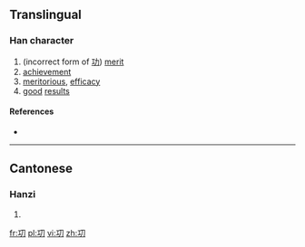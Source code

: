 ==Translingual==

===Han character===
{{Han char|rn=18|rad=刀|as=03|sn=5|four=|canj=MSH|ids=⿰工刀}}

# (incorrect form of [[功]]) [[merit]]
# [[achievement]]
# [[meritorious]], [[efficacy]]
# [[good]] [[result]]s

====References====
* {{Han ref|kx=0137.021|uh=34DB|ud=13531}}

----

==Cantonese==

===Hanzi===
{{yue-hanzi|jyut=[[gung1]]|y=gung1}}

# {{defn|lang=yue|sort=刀03}}

[[fr:㓛]]
[[pl:㓛]]
[[vi:㓛]]
[[zh:㓛]]